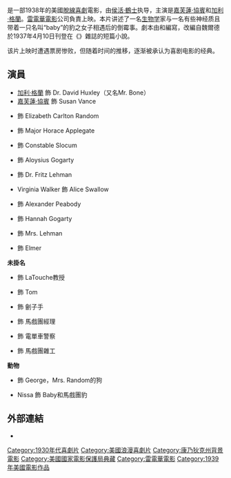 {{Unreferenced |time=2010-02-16T16:27:07+00:00 }}
{{noteTA
|T=zh-hk:小豹媒人;zh-tw:育嬰奇譚;zh-cn:育婴奇谭;
|G1=Show
|1=zh-hk:小豹媒人;zh-tw:育嬰奇譚;zh-cn:育婴奇谭;
|2=zh-hk:侯活·鶴士;zh-tw:霍華·霍克斯;zh-cn:霍华德·霍克斯;
|3=zh-hk:電單車;zh-tw:機車;zh-cn:摩托车;
}}
{{Infobox film
| name           = 育嬰奇譚<br />''Bringing Up Baby''
| image          = BabyPoster2.jpg
| image_size     =
| caption        =
| producer       = {{link-en|克里夫·里德|Cliff Reid}}<br />侯活·鶴士
| director       = [[侯活·鶴士|侯活·鶴士]]
| writer         = {{link-en|杜德利·尼可斯|Dudley Nichols}}<br />{{link-en|哈格爾·魏爾德|Hagar Wilde}}<br />{{link-en|安東尼·A·梅克|Robert A. McGowan}}（未掛名）<br />Gertrude Purcell（未掛名）
| based_on       = 《''Bringing Up Baby''》（1937年短篇小說）<br />作者：{{link-en|哈格爾·魏爾德|Hagar Wilde}}
| starring       = [[嘉芙蓮·協賓|嘉芙蓮·協賓]]<br />[[加利·格蘭|加利·格蘭]]<br />{{link-en|查理·拉格爾斯|Charlie Ruggles}}<br />{{link-en|沃爾特·卡特列特|Walter Catlett}}<br />{{link-en|梅·羅布森|May Robson}}<br />{{link-en|Fritz Feld|Fritz Feld}}<br />{{link-en|巴里·菲茨傑提德|Barry Fitzgerald}}
| music          = {{link-en|羅伊·韋博|Roy Webb}}<br />{{link-en|吉米·馬洪|Jimmy McHugh}}<br />{{link-en|朵洛西·菲爾茲|Dorothy Fields}}
| cinematography = {{link-en|羅素·梅蒂|Russell Metty}}
| editing        = {{link-en|喬治·海維里|George Hively}}
| studio         = [[雷電華電影|雷電華電影]]
| distributor    = 雷電華電影
| released       = {{Film date|1938|2|16}}<small>（三藩市）</small>{{sfn|Hanson|1993|p=235}}
| runtime        = 102分鐘
| country        = 美國
| language       = 英語
| budget         = $1,073,000
| gross          = $1,109,000
| cn_name        = 育婴奇谭
| hk_name        = 小豹媒人
| tw_name        = 春閨風韻
}}
{{作品名稱|name=''Bringing Up Baby''|hk=小豹媒人|tw=育嬰奇譚|equiv-cn=tw}}是一部1938年的美國[[脫線喜劇|脫線喜劇]]電影，由[[侯活·鶴士|侯活·鶴士]]执导，主演是[[嘉芙蓮·協賓|嘉芙蓮·協賓]]和[[加利·格蘭|加利·格蘭]]。[[雷電華電影|雷電華電影]]公司負責上映。本片讲述了一名[[生物学|生物学]]家与一名有些神经质且带着一只名叫“baby”的豹之女子相遇后的倒霉事。劇本由{{link-en|杜德利·尼可斯|Dudley Nichols}}和{{link-en|哈格爾·魏爾德|Hagar Wilde}}編寫，改編自魏爾德於1937年4月10日刊登在《''{{link-en|Collier's|Collier's|Collier's Weekly}}''》雜誌的短篇小說。

该片上映时遭遇票房惨败，但随着时间的推移，逐渐被承认为喜剧电影的经典。

== 演員 ==
* [[加利·格蘭|加利·格蘭]] 飾 Dr. David Huxley（又名Mr. Bone）
* [[嘉芙蓮·協賓|嘉芙蓮·協賓]] 飾 Susan Vance
* {{link-en|梅·羅布森|May Robson}} 飾 Elizabeth Carlton Random
* {{link-en|查理·拉格爾斯|Charlie Ruggles}} 飾 Major Horace Applegate
* {{link-en|沃爾特·卡特列特|Walter Catlett}} 飾 Constable Slocum
* {{link-en|巴里·菲茨傑提德|Barry Fitzgerald}} 飾 Aloysius Gogarty
* {{link-en|Fritz Feld|Fritz Feld}} 飾 Dr. Fritz Lehman
* Virginia Walker 飾 Alice Swallow
* {{link-en|喬治·艾爾文|George Irving (American actor)}} 飾 Alexander Peabody
* {{link-en|萊昂納·羅伯茲|Leona Roberts}} 飾 Hannah Gogarty
* {{link-en|Tala Birell|Tala Birell}} 飾 Mrs. Lehman
* {{link-en|約翰·凱利 (演員)|John Kelly (actor)|約翰·凱利}} 飾 Elmer
'''未掛名'''
* {{link-en|D'Arcy Corrigan|D'Arcy Corrigan}} 飾 LaTouche教授
* {{link-en|比利·貝文|Billy Bevan}} 飾 Tom
* {{link-en|比利·弗蘭迪|Billy Franey}} 飾 劊子手
* {{link-en|迪克·蓮恩|Richard "Dick" Lane}} 飾 馬戲團經理
* {{link-en|沃德·邦德|Ward Bond}} 飾 電單車警察
* {{link-en|傑克·卡森|Jack Carson}} 飾 馬戲團雜工
'''動物'''
* {{link-en|Skippy (dog)|Skippy (dog)|Skippy}} 飾 George，Mrs. Random的狗
* Nissa 飾 Baby和馬戲團豹

== 外部連結 ==
* {{imdb title|0029947|育婴奇谭}}

{{DEFAULTSORT:Bringing Up Baby}}

[[Category:1930年代喜劇片|Category:1930年代喜劇片]]
[[Category:美國浪漫喜劇片|Category:美國浪漫喜劇片]]
[[Category:康乃狄克州背景電影|Category:康乃狄克州背景電影]]
[[Category:美國國家電影保護局典藏|Category:美國國家電影保護局典藏]]
[[Category:雷電華電影|Category:雷電華電影]]
[[Category:1939年美國電影作品|Category:1939年美國電影作品]]